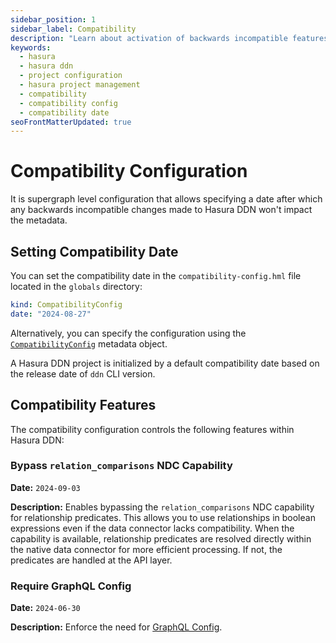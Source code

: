 ```yaml
---
sidebar_position: 1
sidebar_label: Compatibility
description: "Learn about activation of backwards incompatible features on Hasura DDN using compatibility dates.""
keywords:
  - hasura
  - hasura ddn
  - project configuration
  - hasura project management
  - compatibility
  - compatibility config
  - compatibility date
seoFrontMatterUpdated: true
---
```


# Compatibility Configuration

It is supergraph level configuration that allows specifying a date after which any backwards incompatible
changes made to Hasura DDN won't impact the metadata.

## Setting Compatibility Date

You can set the compatibility date in the `compatibility-config.hml` file located in the `globals` directory:
```yaml
kind: CompatibilityConfig
date: "2024-08-27"
```
Alternatively, you can specify the configuration using the [`CompatibilityConfig`](supergraph-modeling/compatibility-config.mdx)
metadata object.

A Hasura DDN project is initialized by a default compatibility date based on the release date of `ddn` CLI version.

## Compatibility Features
The compatibility configuration controls the following features within Hasura DDN:

### Bypass `relation_comparisons` NDC Capability

**Date:** `2024-09-03`

**Description:** Enables bypassing the `relation_comparisons` NDC capability for relationship predicates.
This allows you to use relationships in boolean expressions even if the data connector lacks compatibility.
When the capability is available, relationship predicates are resolved directly within the native data
connector for more efficient processing. If not, the predicates are handled at the API layer.

### Require GraphQL Config

**Date:** `2024-06-30`

**Description:** Enforce the need for [GraphQL Config](supergraph-modeling/graphql-config.mdx).
